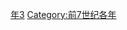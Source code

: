 {{Catnav|頁面分類|历史|歷史時代|年|前7世纪各年}}

{{catmore}}

[[Category:前670年代|年3]]
[[Category:前7世纪各年|Category:前7世纪各年]]